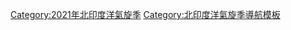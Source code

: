 {{Hurricane season bar
 |name=2021年北印度洋氣旋季
 |year=2021
 |region=北印度洋
 |type=氣旋
 |trackmap=<!--2021 North Indian Ocean cyclone season summary.png-->
 |storms=
{{Hurricane season bar/button
 |intensity=D
 |stormname=BOB 01
 |linkname=2021年北印度洋氣旋季#低氣壓BOB 01
}}
{{Hurricane season bar/button
 |intensity=ESCS
 |stormname=陶特
 |linkname=氣旋陶特
}}
{{Hurricane season bar/button
 |intensity=VSCS
 |stormname=亞斯
 |linkname=2021年北印度洋氣旋季#特強氣旋風暴亞斯（Yaas）
}}
{{Hurricane season bar/button
 |intensity=DD
 |stormname=BOB 03
 |linkname=2021年北印度洋氣旋季#強低氣壓BOB 03
}}
{{Hurricane season bar/button
 |intensity=CS
 |stormname=古拉布
 |linkname=2021年北印度洋氣旋季#氣旋風暴古拉布（Gulab）
}}
{{Hurricane season bar/button
 |intensity=SCS
 |stormname=沙辛
 |linkname=2021年北印度洋氣旋季#強烈氣旋風暴沙辛（Shaheen）
}}
{{Hurricane season bar/button
 |intensity=D
 |stormname=ARB 03
 |linkname=2021年北印度洋氣旋季#低氣壓ARB 03
}}
{{Hurricane season bar gap}}
{{Hurricane season bar/button
 |intensity=D
 |stormname=BOB 05
 |linkname=2021年北印度洋氣旋季#低氣壓BOB 05
}}
{{Hurricane season bar/button
 |intensity=D
 |stormname=BOB 06
 |linkname=2021年北印度洋氣旋季#低氣壓BOB 06
}} 
{{Hurricane season bar/button
 |intensity=CS
 |stormname=賈瓦德
 |linkname=2021年北印度洋氣旋季#氣旋風暴賈瓦德（Jawad）
}}
}}[[Category:2021年北印度洋氣旋季]]<noinclude>[[Category:北印度洋氣旋季導航模板]]</noinclude>